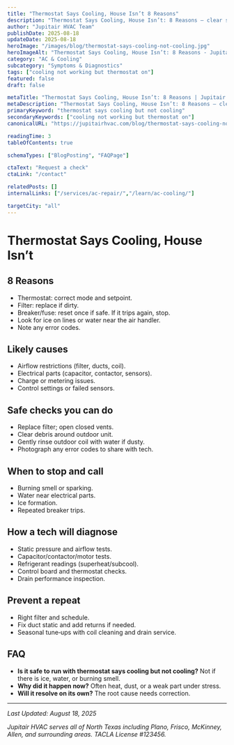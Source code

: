 ```yaml
---
title: "Thermostat Says Cooling, House Isn’t 8 Reasons"
description: "Thermostat Says Cooling, House Isn’t: 8 Reasons — clear steps, practical detail, and when to call a pro in North Texas."
author: "Jupitair HVAC Team"
publishDate: 2025-08-18
updateDate: 2025-08-18
heroImage: "/images/blog/thermostat-says-cooling-not-cooling.jpg"
heroImageAlt: "Thermostat Says Cooling, House Isn’t: 8 Reasons - Jupitair HVAC"
category: "AC & Cooling"
subcategory: "Symptoms & Diagnostics"
tags: ["cooling not working but thermostat on"]
featured: false
draft: false

metaTitle: "Thermostat Says Cooling, House Isn’t: 8 Reasons | Jupitair HVAC"
metaDescription: "Thermostat Says Cooling, House Isn’t: 8 Reasons — clear steps, practical detail, and when to call a pro in North Texas."
primaryKeyword: "thermostat says cooling but not cooling"
secondaryKeywords: ["cooling not working but thermostat on"]
canonicalURL: "https://jupitairhvac.com/blog/thermostat-says-cooling-not-cooling"

readingTime: 3
tableOfContents: true

schemaTypes: ["BlogPosting", "FAQPage"]

ctaText: "Request a check"
ctaLink: "/contact"

relatedPosts: []
internalLinks: ["/services/ac-repair/","/learn/ac-cooling/"]

targetCity: "all"
---
```



# Thermostat Says Cooling, House Isn’t



## 8 Reasons
- Thermostat: correct mode and setpoint.
- Filter: replace if dirty.
- Breaker/fuse: reset once if safe. If it trips again, stop.
- Look for ice on lines or water near the air handler.
- Note any error codes.



<BlogCTA variant="inline" />

## Likely causes
- Airflow restrictions (filter, ducts, coil).
- Electrical parts (capacitor, contactor, sensors).
- Charge or metering issues.
- Control settings or failed sensors.


## Safe checks you can do
- Replace filter; open closed vents.
- Clear debris around outdoor unit.
- Gently rinse outdoor coil with water if dusty.
- Photograph any error codes to share with tech.


## When to stop and call
- Burning smell or sparking.
- Water near electrical parts.
- Ice formation.
- Repeated breaker trips.


## How a tech will diagnose
- Static pressure and airflow tests.
- Capacitor/contactor/motor tests.
- Refrigerant readings (superheat/subcool).
- Control board and thermostat checks.
- Drain performance inspection.


## Prevent a repeat
- Right filter and schedule.
- Fix duct static and add returns if needed.
- Seasonal tune‑ups with coil cleaning and drain service.


## FAQ
- **Is it safe to run with thermostat says cooling but not cooling?** Not if there is ice, water, or burning smell.
- **Why did it happen now?** Often heat, dust, or a weak part under stress.
- **Will it resolve on its own?** The root cause needs correction.

---

<BlogCTA variant="end" />

*Last Updated: August 18, 2025*

*Jupitair HVAC serves all of North Texas including Plano, Frisco, McKinney, Allen, and surrounding areas. TACLA License #123456.*

